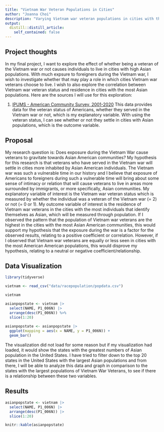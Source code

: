 ```yaml
---
title: "Vietnam War Veteran Populations in Cities"
author: "Joanna Choi"
description: "Varying Vietnam war veteran populations in cities with the most Asian populations"
output:
  distill::distill_article:
    self_contained: false
---
```




## Project thoughts

In my final project, I want to explore the effect of whether being a veteran of the Vietnam war or not causes individuals to live in cities with high Asian populations. With much expsure to foreigners during the Vietnam war, I wish to investigate whether that may play a role in which cities Vietnam war veterans choose to live. I wish to also explore the correlation between Vietnam war veteran status and residence in cities with the most Asian populations. Here are the sources I will use for this exploration:

1. [IPUMS - American Community Survey, 2001-2020](https://sda.usa.ipums.org/sdaweb/analysis/?dataset=all_acs_samples) This data provides data for the veteran status of Americans, whether they served in the Vietnam war or not, which is my explanatory variable. With using the veteran status, I can see whether or not they settle in cities with Asian populations, which is the outcome variable.



## Proposal

My research question is: Does exposure during the Vietnam War cause veterans to gravitate towards Asian American communities? My hypothesis for this research is that veterans who have served in the Vietnam war will settle in cities more inhabited by Asian American individuals. The Vietnam war was such a vulnerable time in our history and I believe that exposure of Americans to foreigners during such a vulnerable time will bring about some sense of intimacy or relation that will cause veterans to live in areas more surrounded by immigrants, or more specifically, Asian communities. My explanatory variable of interest is the Vietnam war veteran status which is measured by whether the individual was a veteran of the Vietnam war (= 2) or not (= 0 or 1). My outcome variable of interest is the residence of Vietnam war veterans in the cities with the most individuals that identify themselves as Asian, which will be measured through population. If I observed the pattern that the population of Vietnam war veterans are the highest in the cities with the most Asian American communities, this would support my hypothesis that the exposure during the war is a factor for the observed results, relating to a positive coefficient or correlation. However, if I observed that Vietnam war veterans are equally or less seen in cities with the most American American populations, this would disprove my hypothesis, relating to a neutral or negative coefficient/relationship.   



## Data Visualization

```r
library(tidyverse)

vietnam <- read_csv("data/racepopulation/popdata.csv")

vietnam
```
```r
asianpopstate <- vietnam |>
  select(NAME, P1_006N) |>
  arrange(desc(P1_006N)) %>%
  slice(1:20) 
  
asianpopstate <- asianpopstate |>
  ggplot(mapping = aes(x = NAME, y = P1_006N)) +
  geom_bar() 
```

The visualization did not load for some reason but if my visualization had loaded, it would show the states with the greatest numbers of Asian population in the United States. I have tried to filter down to the top 20 states in the United States with the largest Asian populations and from there, I will be able to analyze this data and graph in comparison to the states with the largest populations of Vietnam War Veterans, to see if there is a relationship between these two variables. 

## Results
```r
asianpopstate <- vietnam |>
  select(NAME, P1_006N) |>
  arrange(desc(P1_006N)) |>
  slice(1:20) 

knitr::kable(asianpopstate) 

```

